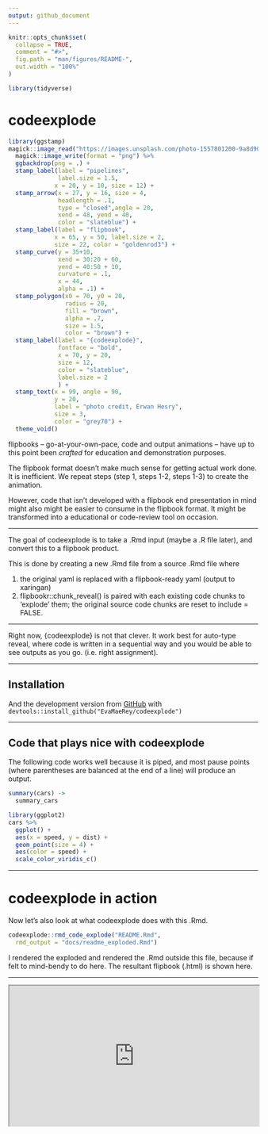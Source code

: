 ```yaml
---
output: github_document
---
```


<!-- README.md is generated from README.Rmd. Please edit that file -->

```r
knitr::opts_chunk$set(
  collapse = TRUE,
  comment = "#>",
  fig.path = "man/figures/README-",
  out.width = "100%"
)

library(tidyverse)
```

# codeexplode

```r
library(ggstamp)
magick::image_read("https://images.unsplash.com/photo-1557801200-9a8d901ded2a?ixid=MnwxMjA3fDB8MHxwaG90by1wYWdlfHx8fGVufDB8fHx8&ixlib=rb-1.2.1&auto=format&fit=crop&w=687&q=80") %>%
  magick::image_write(format = "png") %>%
  ggbackdrop(png = .) +
  stamp_label(label = "pipelines",
              label.size = 1.5,
             x = 20, y = 10, size = 12) +
  stamp_arrow(x = 27, y = 16, size = 4, 
              headlength = .1,
              type = "closed",angle = 20,
              xend = 48, yend = 40,
              color = "slateblue") + 
  stamp_label(label = "flipbook",
             x = 65, y = 50, label.size = 2,
             size = 22, color = "goldenrod3") +
  stamp_curve(y = 35+10, 
              xend = 30:20 + 60, 
              yend = 40:50 + 10,
              curvature = .1, 
              x = 44,
              alpha = .1) + 
  stamp_polygon(x0 = 70, y0 = 20, 
                radius = 20,
                fill = "brown",
                alpha = .7,
                size = 1.5,
                color = "brown") + 
  stamp_label(label = "{codeexplode}",
              fontface = "bold",
              x = 70, y = 20,
              size = 12, 
              color = "slateblue",
              label.size = 2
              ) + 
  stamp_text(x = 99, angle = 90, 
             y = 20,
             label = "photo credit, Erwan Hesry",
             size = 3,
             color = "grey70") +
  theme_void()
```

<!-- badges: start -->
<!-- badges: end -->


flipbooks -- go-at-your-own-pace, code and output animations -- have up to this point been *crafted* for education and demonstration purposes.  


The flipbook format doesn't make much sense for getting actual work done.  It is inefficient.  We repeat steps (step 1, steps 1-2, steps 1-3) to create the animation.  

However, code that isn't developed with a flipbook end presentation in mind might also might be easier to consume in the flipbook format.  It might be transformed into a educational or code-review tool on occasion.  

---

The goal of codeexplode is to take a .Rmd input (maybe a .R file later), and convert this to a flipbook product.

This is done by creating a new .Rmd file from a source .Rmd file where 

1) the original yaml is replaced with a flipbook-ready yaml (output to xaringan) 
2) flipbookr::chunk_reveal() is paired with each existing code chunks to 'explode' them; the original source code chunks are reset to include = FALSE.

---

Right now, {codeexplode} is not that clever.  It work best for auto-type reveal, where code is written in a sequential way and you would be able to see outputs as you go. (i.e. right assignment).

---

## Installation

And the development version from [GitHub](https://github.com/) with `devtools::install_github("EvaMaeRey/codeexplode")`

---


## Code that plays nice with codeexplode

The following code works well because it is piped, and most pause points (where parentheses are balanced at the end of a line) will produce an output.

```r
summary(cars) ->
  summary_cars

library(ggplot2) 
cars %>% 
  ggplot() + 
  aes(x = speed, y = dist) + 
  geom_point(size = 4) + 
  aes(color = speed) + 
  scale_color_viridis_c()

```

---

# codeexplode in action

Now let's also look at what codeexplode does with this .Rmd.  

``` r
codeexplode::rmd_code_explode("README.Rmd",
  rmd_output = "docs/readme_exploded.Rmd")
```  

I rendered the exploded and rendered the .Rmd outside this file, because if felt to mind-bendy to do here.  The resultant flipbook (.html) is shown here.

---

<div style="position:relative;padding-top:56.25%;">

<iframe src="https://evamaerey.github.io/codeexplode/readme_exploded.html" frameborder="2" webkitallowfullscreen mozallowfullscreen allowfullscreen style="position:absolute;top:0;left:0;width:100%;height:100%;" allowtransparency="true">
</iframe>

</div>




